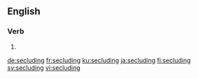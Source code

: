 ==English==

===Verb===
{{head|en|present participle}}

# {{present participle of|seclude|lang=en|nocat=1}}

[[de:secluding]]
[[fr:secluding]]
[[ku:secluding]]
[[ja:secluding]]
[[fi:secluding]]
[[sv:secluding]]
[[vi:secluding]]